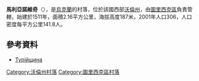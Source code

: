 {{coord|51|11|12|N|24|27|1|E|scale:30000|display=title}}

'''馬利亞諾維奇'''（{{lang-uk|Миляновичі}}），是[[烏克蘭|烏克蘭]]的村落，位於該國西部[[沃倫州|沃倫州]]，由[[圖里西克區|圖里西克區]]負責管轄，始建於1511年，面積2.16平方公里，海拔高度187米，2001年人口306，人口密度每平方公里141.8人。

==參考資料==
*[http://www.volart.com.ua/art/kovel/index%20tur.shtml Турійщина] {{Wayback|url=http://www.volart.com.ua/art/kovel/index%20tur.shtml |date=20201126160157 }}

[[Category:沃倫州村落|Category:沃倫州村落]]
[[Category:圖里西克區村落|Category:圖里西克區村落]]


{{Volyn-geo-stub}}